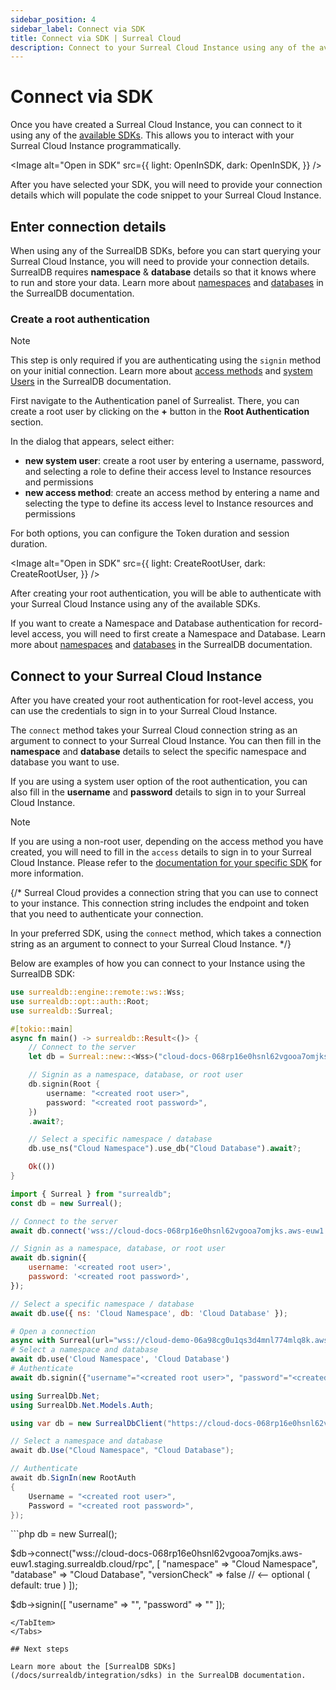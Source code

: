 ```yaml
---
sidebar_position: 4
sidebar_label: Connect via SDK
title: Connect via SDK | Surreal Cloud
description: Connect to your Surreal Cloud Instance using any of the available SDKs.
---
```






# Connect via SDK

Once you have created a Surreal Cloud Instance, you can connect to it using any of the [available SDKs](/docs/surrealdb/integration/sdks). This allows you to interact with your Surreal Cloud Instance programmatically.


<Image
alt="Open in SDK"
src={{
	light: OpenInSDK,
	dark: OpenInSDK,
	}}
/>
 
After you have selected your SDK, you will need to provide your connection details which will populate the code snippet to your Surreal Cloud Instance.


## Enter connection details

When using any of the SurrealDB SDKs, before you can start querying your Surreal Cloud Instance, you will need to provide your connection details. SurrealDB requires **namespace** & **database** details so that it knows where to run and store your data. Learn more about [namespaces](/docs/surrealdb/introduction/concepts/namespace) and [databases](/docs/surrealdb/introduction/concepts/database) in the SurrealDB documentation.



### Create a root authentication

> [!NOTE]
> This step is only required if you are authenticating using the `signin` method on your initial connection. Learn more about [access methods](/docs/surrealql/statements/define/access) and [system Users](/docs/surrealql/statements/define/user) in the SurrealDB documentation.


First navigate to the Authentication panel of Surrealist. There, you can create a root user by clicking on the **+** button in the **Root Authentication** section. 

In the dialog that appears, select either:

- **new system user**: create a root user by entering a username, password, and selecting a role to define their access level to Instance resources and permissions
- **new access method**: create an access method by entering a name and selecting the type to define its access level to Instance resources and permissions

For both options, you can configure the Token duration and session duration.

<Image
alt="Open in SDK"
src={{
	light: CreateRootUser,
	dark: CreateRootUser,
	}}
/>

After creating your root authentication, you will be able to authenticate with your Surreal Cloud Instance using any of the available SDKs.

If you want to create a Namespace and Database authentication for record-level access, you will need to first create a Namespace and Database. Learn more about [namespaces](/docs/surrealdb/introduction/concepts/namespace) and [databases](/docs/surrealdb/introduction/concepts/database) in the SurrealDB documentation.


## Connect to your Surreal Cloud Instance

After you have created your root authentication for root-level access, you can use the credentials to sign in to your Surreal Cloud Instance. 

The `connect` method takes your Surreal Cloud connection string as an argument to connect to your Surreal Cloud Instance. You can then fill in the **namespace** and **database** details to select the specific namespace and database you want to use. 

If you are using a system user option of the root authentication, you can also fill in the **username** and **password** details to sign in to your Surreal Cloud Instance.

> [!NOTE]
>If you are using a non-root user, depending on the access method you have created, you will need to fill in the `access` details to sign in to your Surreal Cloud Instance. Please refer to the [documentation for your specific SDK](/docs/surrealdb/integration/sdks) for more information.


{/* Surreal Cloud provides a connection string that you can use to connect to your instance. This connection string includes the endpoint and token that you need to authenticate your connection. 

In your preferred SDK, using the `connect` method, which takes a connection string as an argument to connect to your Surreal Cloud Instance.  */}



Below are examples of how you can connect to your Instance using the SurrealDB SDK:


<Tabs groupId="SDKs">
  <TabItem value="Rust" label="Rust" default>

```rust
use surrealdb::engine::remote::ws::Wss;
use surrealdb::opt::auth::Root;
use surrealdb::Surreal;

#[tokio::main]
async fn main() -> surrealdb::Result<()> {
	// Connect to the server
	let db = Surreal::new::<Wss>("cloud-docs-068rp16e0hsnl62vgooa7omjks.aws-euw1.staging.surrealdb.cloud").await?;

	// Signin as a namespace, database, or root user
	db.signin(Root {
		username: "<created root user>",
		password: "<created root password>",
	})
	.await?;

	// Select a specific namespace / database
	db.use_ns("Cloud Namespace").use_db("Cloud Database").await?;

	Ok(())
}
```
  </TabItem>
<TabItem value="JavaScript" label="JavaScript">

```js
import { Surreal } from "surrealdb";
const db = new Surreal();

// Connect to the server
await db.connect('wss://cloud-docs-068rp16e0hsnl62vgooa7omjks.aws-euw1.staging.surrealdb.cloud');

// Signin as a namespace, database, or root user
await db.signin({
	username: '<created root user>',
	password: '<created root password>',
});

// Select a specific namespace / database
await db.use({ ns: 'Cloud Namespace', db: 'Cloud Database' });
```
</TabItem>
  <TabItem value="Python" label="Python">

```py
# Open a connection
async with Surreal(url="wss://cloud-demo-06a98cg0u1qs3d4mnl774mlq8k.aws-use1.surreal.cloud") as db:
# Select a namespace and database
await db.use('Cloud Namespace', 'Cloud Database')
# Authenticate
await db.signin({"username"="<created root user>", "password"="<created root password>"})
```
</TabItem>
<TabItem value=".NET" label=".NET">

```csharp
using SurrealDb.Net;
using SurrealDb.Net.Models.Auth;

using var db = new SurrealDbClient("https://cloud-docs-068rp16e0hsnl62vgooa7omjks.aws-euw1.staging.surrealdb.cloud/rpc");

// Select a namespace and database
await db.Use("Cloud Namespace", "Cloud Database");

// Authenticate
await db.SignIn(new RootAuth
{
    Username = "<created root user>",
    Password = "<created root password>",
});
```
</TabItem>
<TabItem value="PHP" label="PHP">
```php
db = new Surreal();

$db->connect("wss://cloud-docs-068rp16e0hsnl62vgooa7omjks.aws-euw1.staging.surrealdb.cloud/rpc", [
    "namespace" => "Cloud Namespace",
    "database" => "Cloud Database",
    "versionCheck" => false // <-- optional ( default: true )
]);

$db->signin([
   "username" => "<created root user>",
   "password" => "<created root password>"
]);
```
</TabItem>
</Tabs>

## Next steps

Learn more about the [SurrealDB SDKs](/docs/surrealdb/integration/sdks) in the SurrealDB documentation.
 
